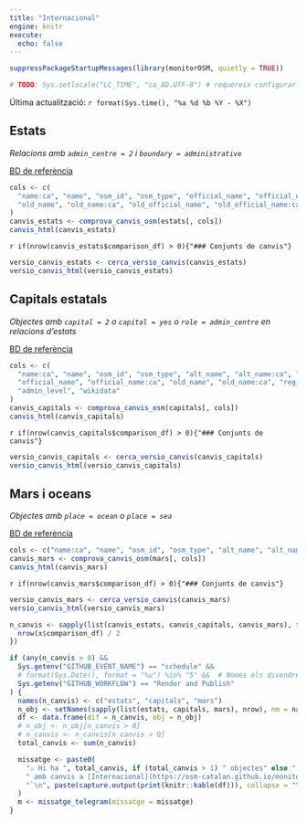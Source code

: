 ```yaml
---
title: "Internacional"
engine: knitr
execute:
  echo: false
---
```




```r
suppressPackageStartupMessages(library(monitorOSM, quietly = TRUE))

# TODO: Sys.setlocale("LC_TIME", "ca_AD.UTF-8") # requereix configurar locale a gh action https://github.com/actions/runner-images/issues/762
```

Última actualització: `r format(Sys.time(), "%a %d %b %Y - %X")`

## Estats

*Relacions amb `admin_centre = 2` i `boundary = administrative`*

[BD de referència](https://github.com/OSM-Catalan/monitorOSM/blob/main/data-raw/estats.tsv)

```r
cols <- c(
  "name:ca", "name", "osm_id", "osm_type", "official_name", "official_name:ca", "alt_name", "alt_name:ca",
  "old_name", "old_name:ca", "old_official_name", "old_official_name:ca", "wikidata"
)
canvis_estats <- comprova_canvis_osm(estats[, cols])
canvis_html(canvis_estats)
```

`r if(nrow(canvis_estats$comparison_df) > 0){"### Conjunts de canvis"}`

```r
versio_canvis_estats <- cerca_versio_canvis(canvis_estats)
versio_canvis_html(versio_canvis_estats)
```


## Capitals estatals

*Objectes amb `capital = 2` o `capital = yes` o `role = admin_centre` en relacions d'estats*

[BD de referència](https://github.com/OSM-Catalan/monitorOSM/blob/main/data-raw/capitals.tsv)

```r
cols <- c(
  "name:ca", "name", "osm_id", "osm_type", "alt_name", "alt_name:ca", "int_name", "loc_name", "long_name", "nat_name",
  "official_name", "official_name:ca", "old_name", "old_name:ca", "reg_name", "short_name", "shortest_name",
  "admin_level", "wikidata"
)
canvis_capitals <- comprova_canvis_osm(capitals[, cols])
canvis_html(canvis_capitals)
```

`r if(nrow(canvis_capitals$comparison_df) > 0){"### Conjunts de canvis"}`

```r
versio_canvis_capitals <- cerca_versio_canvis(canvis_capitals)
versio_canvis_html(versio_canvis_capitals)
```


## Mars i oceans

*Objectes amb `place = ocean` o `place = sea`*

[BD de referència](https://github.com/OSM-Catalan/monitorOSM/blob/main/data-raw/mars.tsv)

```r
cols <- c("name:ca", "name", "osm_id", "osm_type", "alt_name", "alt_name:ca", "place", "wikidata")
canvis_mars <- comprova_canvis_osm(mars[, cols])
canvis_html(canvis_mars)
```

`r if(nrow(canvis_mars$comparison_df) > 0){"### Conjunts de canvis"}`

```r
versio_canvis_mars <- cerca_versio_canvis(canvis_mars)
versio_canvis_html(versio_canvis_mars)
```


```r
n_canvis <- sapply(list(canvis_estats, canvis_capitals, canvis_mars), function(x) {
  nrow(x$comparison_df) / 2
})

if (any(n_canvis > 0) &&
  Sys.getenv("GITHUB_EVENT_NAME") == "schedule" &&
  # format(Sys.Date(), format = "%u") %in% "5" &&  # Només els divendres
  Sys.getenv("GITHUB_WORKFLOW") == "Render and Publish"
) {
  names(n_canvis) <- c("estats", "capitals", "mars")
  n_obj <- setNames(sapply(list(estats, capitals, mars), nrow), nm = names(n_canvis))
  df <- data.frame(dif = n_canvis, obj = n_obj)
  # n_obj <- n_obj[n_canvis > 0]
  # n_canvis <- n_canvis[n_canvis > 0]
  total_canvis <- sum(n_canvis)

  missatge <- paste0(
    "⚠️ Hi ha ", total_canvis, if (total_canvis > 1) " objectes" else " objecte",
    " amb canvis a [Internacional](https://osm-catalan.github.io/monitorOSM/web/internacional.html).",
    "`\n", paste(capture.output(print(knitr::kable(df))), collapse = "\n"), "\n`"
  )
  m <- missatge_telegram(missatge = missatge)
}
```
